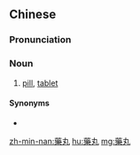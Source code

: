 {{also|药丸}}
==Chinese==
{{zh-forms|s=药丸}}

===Pronunciation===
{{zh-pron
|m=yàowán
|c=joek6 jyun4-2
|mn=io̍h-oân
|cat=n
}}

===Noun===
{{zh-noun}}

# [[pill]], [[tablet]] {{gloss|small, usually medicinal object for swallowing}}

====Synonyms====
* {{zh-l|藥片}}

[[zh-min-nan:藥丸]]
[[hu:藥丸]]
[[mg:藥丸]]